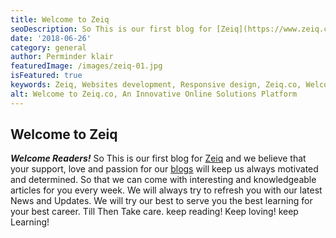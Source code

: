 ```yaml
---
title: Welcome to Zeiq
seoDescription: So This is our first blog for [Zeiq](https://www.zeiq.co/) and we believe that your support, love and passion for our [blogs](https://www.zeiq.co/blog) will keep us always motivated and determined. So that we can come with interesting and knowledgeable articles for you every week
date: '2018-06-26'
category: general
author: Perminder klair
featuredImage: /images/zeiq-01.jpg
isFeatured: true
keywords: Zeiq, Websites development, Responsive design, Zeiq.co, Welcome, Platform, Innovative, Solutions, Online Solutions
alt: Welcome to Zeiq.co, An Innovative Online Solutions Platform
---
```


## Welcome to Zeiq

**_Welcome Readers!_**
So This is our first blog for [Zeiq](https://www.zeiq.co/) and we believe that your support, love and passion for our [blogs](https://www.zeiq.co/blog) will keep us always motivated and determined.
So that we can come with interesting and knowledgeable articles for you every week.
We will always try to refresh you with our latest News and Updates. We will try our best to serve you the best learning for your best career.
Till Then Take care.
keep reading!
Keep loving!
keep Learning!

<!-- i am paragraph 2 [google](https://www.google.com) -->
